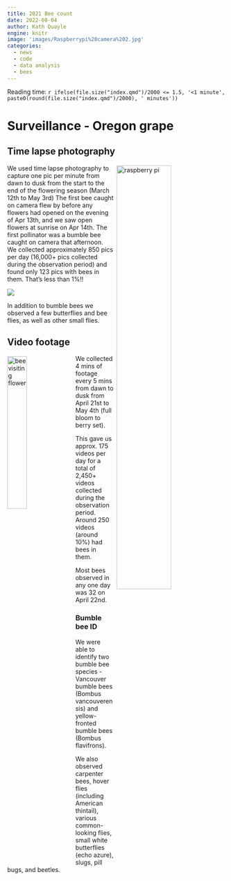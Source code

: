 ```yaml
---
title: 2021 Bee count
date: 2022-08-04
author: Kath Quayle
engine: knitr
image: 'images/Raspberrypi%20camera%202.jpg'
categories:
  - news
  - code
  - data analysis
  - bees
---
```


Reading time: `r ifelse(file.size("index.qmd")/2000 <= 1.5, '<1 minute', paste0(round(file.size("index.qmd")/2000), ' minutes'))`

# Surveillance - Oregon grape

## Time lapse photography

<img src="images/Raspberrypi%20camera%202.jpg" alt="raspberry pi" class="image" style="width: 50%; float:right; margin-top:0.2em; margin-left:6px;">  


We used time lapse photography to capture one pic per minute from dawn to dusk from the start to the end of the flowering season (March 12th to May 3rd) The first bee caught on camera flew by before any flowers had opened on the evening of Apr 13th, and we saw open flowers at sunrise on Apr 14th. The first pollinator was a bumble bee caught on camera that afternoon. We collected approximately 850 pics per day (16,000+ pics collected during the observation period) and found only 123 pics with bees in them. That's less than 1%!!

![](images/Pollinator_tally-02.png)

In addition to bumble bees we observed a few butterflies and bee flies, as well as other small flies.

## Video footage

<img src="images/OG_bee1.gif" alt="bee visiting flower" class="image" style="width: 30%; float:left; margin-top:0.2em; margin-right:6px;">  


We collected 4 mins of footage every 5 mins from dawn to dusk from April 21st to May 4th (full bloom to berry set).

This gave us approx. 175 videos per day for a total of 2,450+ videos collected during the observation period. Around 250 videos (around 10%) had bees in them.

Most bees observed in any one day was 32 on April 22nd.

### Bumble bee ID

We were able to identify two bumble bee species - Vancouver bumble bees (Bombus vancouverensis) and yellow-fronted bumble bees (Bombus flavifrons).


We also observed carpenter bees, hover flies (including American thintail), various common-looking flies, small white butterflies (echo azure), slugs, pill bugs, and beetles.

